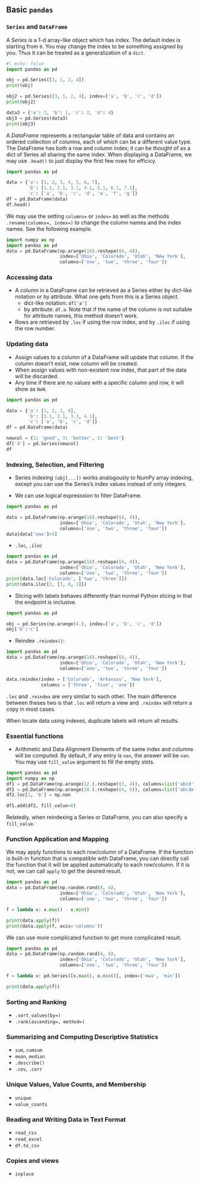 




## Basic `pandas`

###  `Series` and `DataFrame`
A *Series* is a 1-d array-like object which has index. The default index is starting from `0`. You may change the index to be something assigned by you. Thus it can be treated as a generalization of a `dict`.

```python
#| echo: false
import pandas as pd
```
```python
obj = pd.Series([3, 1, 2, 4])
print(obj)
```
```python
obj2 = pd.Series([3, 1, 2, 4], index=['a', 'b', 'c', 'd'])
print(obj2)
```
```python
data3 = {'a': 3, 'b': 1, 'c': 2, 'd': 4}
obj3 = pd.Series(data3)
print(obj3)
```

A *DataFrame* represents a rectangular table of data and contains an ordered collection of columns, each of which can be a different value type. The DataFrame has both a row and column index; it can be thought of as a dict of Series all sharing the same index. When displaying a DataFrame, we may use `.head()` to just display the first few rows for efficicy. 

```python
import pandas as pd

data = {'a': [1, 2, 3, 4, 5, 6, 7],
        'b': [1.1, 2.1, 3.1, 4.1, 5.1, 6.1, 7.1],
        'c': ['a', 'b', 'c', 'd', 'e', 'f', 'g']}
df = pd.DataFrame(data)
df.head()
```


::: {.callout-note}
We may use the setting `columns=` or `index=` as well as the methods `.rename(columns=, index=)` to change the column names and the index names. See the following example.

```python
import numpy as np
import pandas as pd
data = pd.DataFrame(np.arange(16).reshape((4, 4)),
                    index=['Ohio', 'Colorado', 'Utah', 'New York'],
                    columns=['one', 'two', 'three', 'four'])
```

:::

### Accessing data
- A column in a DataFrame can be retrieved as a Series either by dict-like notation or by attribute. What one gets from this is a Series object.
    - dict-like notation: `df['a']`
    - by attribute: `df.a`. Note that if the name of the column is not suitable for attribute names, this method doesn't work.
- Rows are retrieved by `.loc` if using the row index, and by `.iloc` if using the row number.

### Updating data
- Assign values to a column of a DataFrame will update that column. If the column doesn't exist, new column will be created.
- When assign values with non-existent row index, that part of the data will be discarded. 
- Any time if there are no values with a specific column and row, it will show as `NaN`. 

::: {#exm-}

```python
import pandas as pd

data = {'a': [1, 2, 3, 4],
        'b': [1.1, 2.1, 3.1, 4.1],
        'c': ['a', 'b', 'c', 'd']}
df = pd.DataFrame(data)

newcol = {1: 'good', 3: 'better', 5: 'best'}
df['d'] = pd.Series(newcol)
df
```

:::


### Indexing, Selection, and Filtering

- Series indexing `(obj[...])` works analogously to NumPy array indexing, except you
can use the Series’s index values instead of only integers. 





- We can use logical expresssion to filter DataFrame.


```python
import pandas as pd

data = pd.DataFrame(np.arange(16).reshape((4, 4)),
                    index=['Ohio', 'Colorado', 'Utah', 'New York'],
                    columns=['one', 'two', 'three', 'four'])
data[data['one']>5]
```


- `.loc`, `.iloc`

```python
import pandas as pd
data = pd.DataFrame(np.arange(16).reshape((4, 4)),
                    index=['Ohio', 'Colorado', 'Utah', 'New York'],
                    columns=['one', 'two', 'three', 'four'])
print(data.loc['Colorado', ['two', 'three']])
print(data.iloc[2, [3, 0, 1]])
```

- Slicing with labels behaves differently than normal Python slicing in that the endpoint is inclusive. 

```python
import pandas as pd

obj = pd.Series(np.arange(4.), index=['a', 'b', 'c', 'd'])
obj['b':'c']
```


- Reindex `.reindex()`:
```python
import pandas as pd
data = pd.DataFrame(np.arange(16).reshape((4, 4)),
                    index=['Ohio', 'Colorado', 'Utah', 'New York'],
                    columns=['one', 'two', 'three', 'four'])

data.reindex(index = ['Colorado', 'Arkansas', 'New York'],
             columns = ['three', 'five', 'one'])
```


::: {.callout-note}
`.loc` and `.reindex` are very similar to each other. The main difference between theses two is that `.loc` will return a view and `.reindex` will return a copy in most cases.
:::


::: {.callout-note}
When locate data using indexes, duplicate labels will return all results.
:::




### Essential functions
- Arithmetic and Data Alignment
Elements of the same index and columns will be computed. By default, if any entry is `nan`, the answer will be `nan`. You may use `fill_value` argument to fill the empty slots.


::: {#exm-}

```python
import pandas as pd
import numpy as np
df1 = pd.DataFrame(np.arange(12.).reshape((3, 4)), columns=list('abcd'))
df2 = pd.DataFrame(np.arange(20.).reshape((4, 5)), columns=list('abcde'))
df2.loc[1, 'b'] = np.nan

df1.add(df2, fill_value=0)
```

:::

Relatedly, when reindexing a Series or DataFrame, you can also specify a `fill_value`.

### Function Application and Mapping
We may apply functions to each row/column of a DataFrame. If the function is built-in function that is compatible with DataFrame, you can directly call the function that it will be applied automatically to each row/column. If it is not, we can call `apply` to get the desired result. 


::: {#exm-}

```python
import pandas as pd
data = pd.DataFrame(np.random.rand(4, 4),
                    index=['Ohio', 'Colorado', 'Utah', 'New York'],
                    columns=['one', 'two', 'three', 'four'])

f = lambda x: x.max() - x.min()

print(data.apply(f))
print(data.apply(f, axis='columns'))
```

:::


We can use more complicated function to get more complicated result.

::: {#exm-}

```python
import pandas as pd
data = pd.DataFrame(np.random.rand(4, 4),
                    index=['Ohio', 'Colorado', 'Utah', 'New York'],
                    columns=['one', 'two', 'three', 'four'])

f = lambda x: pd.Series([x.max(), x.min()], index=['max', 'min'])

print(data.apply(f))
```

:::


### Sorting and Ranking

- `.sort_values(by=)`
- `.rank(ascending=, method=)`




### Summarizing and Computing Descriptive Statistics

- `sum`, `cumsum`
- `mean`, `median`
- `.describe()`
- `.cov`, `.corr`

### Unique Values, Value Counts, and Membership
- `unique`
- `value_counts`



### Reading and Writing Data in Text Format
- `read_csv`
- `read_excel`
- `df.to_csv`


### Copies and views

- `inplace`
